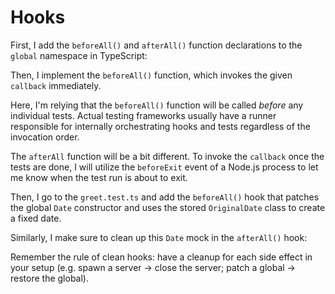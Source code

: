 # Hooks

<EpicVideo url="https://www.epicweb.dev/workshops/testing-fundamentals/test-structure/handle-test-side-effects/solution" />

First, I add the `beforeAll()` and `afterAll()` function declarations to the `global` namespace in TypeScript:

<CodeFile file="setup.ts" range="1-10" highlight="8-9" />

Then, I implement the `beforeAll()` function, which invokes the given `callback` immediately.

<CodeFile file="setup.ts" range="32-34" highlight="33" />

<callout-warning>Here, I'm relying that the `beforeAll()` function will be called _before_ any individual tests. Actual testing frameworks usually have a runner responsible for internally orchestrating hooks and tests regardless of the invocation order.</callout-warning>

The `afterAll` function will be a bit different. To invoke the `callback` once the tests are done, I will utilize the `beforeExit` event of a Node.js process to let me know when the test run is about to exit.

<CodeFile file="setup.ts" range="36-40" highlight="37-39" />

Then, I go to the `greet.test.ts` and add the `beforeAll()` hook that patches the global `Date` constructor and uses the stored `OriginalDate` class to create a fixed date.

<CodeFile file="greet.test.ts" range="3-9" highlight="3,6-8" />

Similarly, I make sure to clean up this `Date` mock in the `afterAll()` hook:

<CodeFile file="greet.test.ts" range="11-13" highlight="12" />

<callout-success>Remember the rule of clean hooks: have a cleanup for each side effect in your setup (e.g. spawn a server → close the server; patch a global → restore the global).</callout-success>

